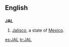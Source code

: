 {{also|jal}}
==English==

==={{abbreviation}}===
'''JAL'''

#[[Jalisco]], a state of [[Mexico]].

[[es:JAL]]
[[tr:JAL]]